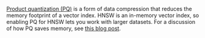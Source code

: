[Product quantization (PQ)](/developers/weaviate/concepts/vector-index#hnsw-with-product-quantizationpq) is a form of data compression that reduces the memory footprint of a vector index. HNSW is an in-memory vector index, so enabling PQ for HNSW lets you work with larger datasets. For a discussion of how PQ saves memory, see [this blog post](/blog/pq-rescoring).
